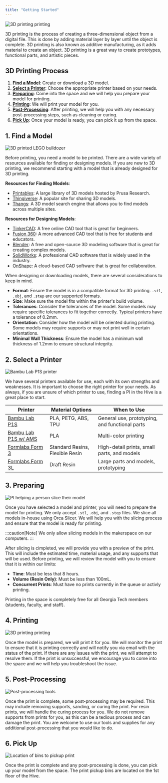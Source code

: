 ```yaml
---
title: "Getting Started"
---
```



<Image src={printingImage} alt="3D printing printing" class="rounded-lg w-full !max-w-sm" />

3D printing is the process of creating a three-dimensional object from a digital file.
This is done by adding material layer by layer until the object is complete.
3D printing is also known as additive manufacturing, as it adds material to create an object.
3D printing is a great way to create prototypes, functional parts, and artistic pieces.

## 3D Printing Process

1. [**Find a Model**](#1-find-a-model): Create or download a 3D model.
2. [**Select a Printer**](#2-select-a-printer): Choose the appropriate printer based on your needs.
3. [**Preparing**](#3-preparing): Come into the space and we will help you prepare your model for printing.
4. [**Printing**](#4-printing): We will print your model for you.
5. [**Post-Processing**](#5-post-processing): After printing, we will help you with any necessary post-processing steps, such as cleaning or curing.
6. [**Pick Up**](#6-pick-up): Once your model is ready, you can pick it up from the space.

## 1. Find a Model

<Image src={modelImage} alt="3D printed LEGO bulldozer" class="rounded-lg w-full !max-w-sm" />

Before printing, you need a model to be printed.
There are a wide variety of resources available for finding or designing models.
If you are new to 3D printing, we recommend starting with a model that is already designed for 3D printing.

**Resources for Finding Models**:
- [Printables](https://www.printables.com/): A large library of 3D models hosted by Prusa Research.
- [Thingiverse](https://www.thingiverse.com/): A popular site for sharing 3D models.
- [Thangs](https://thangs.com/): A 3D model search engine that allows you to find models across multiple sites.

**Resources for Designing Models**:
- [TinkerCAD](https://www.tinkercad.com/): A free online CAD tool that is great for beginners.
- [Fusion 360](https://www.autodesk.com/products/fusion-360/overview): A more advanced CAD tool that is free for students and educators.
- [Blender](https://www.blender.org/): A free and open-source 3D modeling software that is great for creating complex models.
- [SolidWorks](https://www.solidworks.com/): A professional CAD software that is widely used in the industry.
- [OnShape](https://www.onshape.com/): A cloud-based CAD software that is great for collaboration.

When designing or downloading models, there are several considerations to keep in mind.

- **Format**: Ensure the model is in a compatible format for 3D printing. `.stl`, `.obj`, and `.step` are our supported formats.
- **Size**: Make sure the model fits within the printer's build volume.
- **Tolerances**: Consider the tolerances of the model. Some models may require specific tolerances to fit together correctly. Typical printers have a tolerance of 0.2mm.
- **Orientation**: Consider how the model will be oriented during printing. Some models may require supports or may not print well in certain orientations.
- **Minimal Wall Thickness**: Ensure the model has a minimum wall thickness of 1.2mm to ensure structural integrity.

## 2. Select a Printer

<Image src={printerImage} alt="Bambu Lab P1S printer" class="rounded-lg w-full !max-w-sm" />

We have several printers available for use, each with its own strengths and weaknesses.
It is important to choose the right printer for your needs.
As always, if you are unsure of which printer to use, finding a PI in the Hive is a great place to start.

| Printer | Material Options | When to Use |
| ------- | ---------------- | ----------- |
| [Bambu Lab P1S](/wiki/3d-printing/10-bbl-p1s) | PLA, PETG, ABS, TPU | General use, prototyping, and functional parts |
| [Bambu Lab P1S w/ AMS](/wiki/3d-printing/15-bbl-multi-color) | PLA | Multi-color printing |
| [Formlabs Form 3](/wiki/3d-printing/20-formlabs-form-3) | Standard Resins, Flexible Resin | High-detail prints, small parts, and models |
| [Formlabs Form 3L](/wiki/3d-printing/21-formlabs-form-3l) | Draft Resin | Large parts and models, prototyping |

## 3. Preparing

<Image src={slicingImage} alt="PI helping a person slice their model" class="rounded-lg w-full !max-w-sm" />

Once you have selected a model and printer, you will need to prepare the model for printing.
We only accept `.stl`, `.obj`, and `.step` files.
We slice all models in-house using Orca Slicer.
We will help you with the slicing process and ensure that the model is ready for printing.

:::caution[Note]
We only allow slicing models in the makerspace on our computers.
:::

After slicing is cimpleted, we will provide you with a preview of the print.
This will include the estimated time, material usage, and any supports that will be used.
Before printing, we will review the model with you to ensure that it is within our limits:

- **Time**: Must be less that 8 hours.
- **Volume (Resin Only)**: Must be less than 100mL.
- **Concurrent Prints**: Must have no prints currently in the queue or activly printing.

Printing in the space is completely free for all Georgia Tech members (students, faculty, and staff).

## 4. Printing

<Image src={printingImage} alt="3D printing printing" class="rounded-lg w-full !max-w-sm" />

Once the model is prepared, we will print it for you.
We will monitor the print to ensure that it is printing correctly and will notify you via email with the status of the print.
If there are any issues with the print, we will attempt to resolve them.
If the print is unsuccessful, we encourage you to come into the space and we will help you troubleshoot the issue.

## 5. Post-Processing

<Image src={processingImage} alt="Post-processing tools" class="rounded-lg w-full !max-w-sm" />

Once the print is complete, some post-processing may be required.
This may include removing supports, sanding, or curing the print.
For resin prints, we will handle the curing process for you.
We do not remove supports from prints for you, as this can be a tedious process and can damage the print.
You are welcome to use our tools and supplies for any additional post-processing that you would like to do.

## 6. Pick Up

<Image src={pickupImage} alt="Location of bins to pickup print" class="rounded-lg w-full !max-w-sm" />

Once the print is complete and any post-processing is done, you can pick up your model from the space.
The print pickup bins are located on the 1st floor of the Hive.